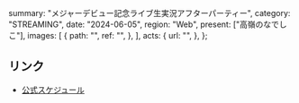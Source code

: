   summary: "メジャーデビュー記念ライブ生実況アフターパーティー",
  category: "STREAMING",
  date: "2024-06-05",
  region: "Web",
  present: ["高嶺のなでしこ"],
  images: [
    {
      path: "",
      ref: "",
    },
  ],
  acts: {
    url: "",
  },
};

## リンク

- [公式スケジュール](https://takanenonadeshiko.jp/?p=2148)
